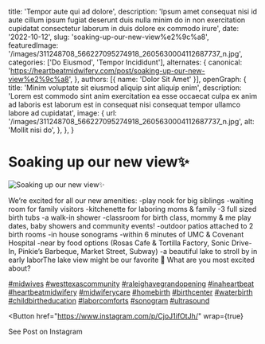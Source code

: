   title: 'Tempor aute qui ad dolore',
  description: 'Ipsum amet consequat nisi id aute cillum ipsum fugiat deserunt duis nulla minim do in non exercitation cupidatat consectetur laborum in duis dolore ex commodo irure',
  date: '2022-10-12',
  slug: 'soaking-up-our-new-view%e2%9c%a8',
  featuredImage: '/images/311248708_566227095274918_2605630004112687737_n.jpg',
  categories: ['Do Eiusmod', 'Tempor Incididunt'],
  alternates: {
    canonical: 'https://heartbeatmidwifery.com/post/soaking-up-our-new-view%e2%9c%a8',
  },
  authors: [{ name: 'Dolor Sit Amet' }],
  openGraph: {
    title: 'Minim voluptate sit eiusmod aliquip sint aliquip enim',
    description: 'Lorem est commodo sint anim exercitation ea esse occaecat culpa ex anim ad laboris est laborum est in consequat nisi consequat tempor ullamco labore ad cupidatat',
    image: {
      url: '/images/311248708_566227095274918_2605630004112687737_n.jpg',
      alt: 'Mollit nisi do',
    },
  },
}


# Soaking up our new view✨

<Image
  src="/images/311248708_566227095274918_2605630004112687737_n.jpg"
  size="large"
  wrap={true}
  alt="Soaking up our new view✨"
/>

We’re excited for all our new amenities: -play nook for big siblings -waiting room for family visitors -kitchenette for laboring moms & family -3 full sized birth tubs -a walk-in shower -classroom for birth class, mommy & me play dates, baby showers and community events! -outdoor patios attached to 2 birth rooms -in house sonograms -within 6 minutes of UMC & Covenant Hospital -near by food options (Rosas Cafe & Tortilla Factory, Sonic Drive-In, Pinkie’s Barbeque, Market Street, Subway) -a beautiful lake to stroll by in early laborThe lake view might be our favorite 🤩 What are you most excited about?

[#midwives](https://www.instagram.com/explore/tags/midwives/) [#westtexascommunity](https://www.instagram.com/explore/tags/westtexascommunity/) [#raleighavegrandopening](https://www.instagram.com/explore/tags/raleighavegrandopening/) [#inaheartbeat](https://www.instagram.com/explore/tags/inaheartbeat/) [#heartbeatmidwifery](https://www.instagram.com/explore/tags/heartbeatmidwifery/) [#midwiferycare](https://www.instagram.com/explore/tags/midwiferycare/) [#homebirth](https://www.instagram.com/explore/tags/homebirth/) [#birthcenter](https://www.instagram.com/explore/tags/birthcenter/) [#waterbirth](https://www.instagram.com/explore/tags/waterbirth/) [#childbirtheducation](https://www.instagram.com/explore/tags/childbirtheducation/) [#laborcomforts](https://www.instagram.com/explore/tags/laborcomforts/) [#sonogram](https://www.instagram.com/explore/tags/sonogram/) [#ultrasound](https://www.instagram.com/explore/tags/ultrasound/)

<Button
  href="https://www.instagram.com/p/CjoJ1ifOtJh/"
  wrap={true}
>
  See Post on Instagram
</Button>
